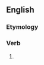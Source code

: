 ==English==

===Etymology===
{{suffix|en|clip|eth}}

===Verb===
{{head|en|verb form}}

# {{en-archaic third-person singular of|clip}}
